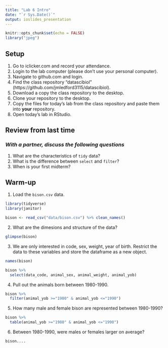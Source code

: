 ```yaml
---
title: "Lab 6 Intro"
date: "`r Sys.Date()`"
output: ioslides_presentation
---
```


```r
knitr::opts_chunk$set(echo = FALSE)
library("jpeg")
```

## Setup
1. Go to iclicker.com and record your attendance.
2. Login to the lab computer (please don't use your personal computer).  
3. Navigate to github.com and login.  
4. Find the class repository "datascibiol" (https://github.com/jmledford3115/datascibiol).  
5. Download a copy the class repository to the desktop.  
6. Clone your repository to the desktop.  
7. Copy the files for today's lab from the class repository and paste them into **your** repository.  
8. Open today's lab in RStudio.  

## Review from last time
### *With a partner, discuss the following questions*
1. What are the characteristics of `tidy` data?  
2. What is the difference between `select` and `filter`?  
3. When is your first midterm?  

## Warm-up
1. Load the `bison.csv` data.

```r
library(tidyverse)
library(janitor)
```


```r
bison <- read_csv("data/bison.csv") %>% clean_names()
```

2. What are the dimesions and structure of the data?

```r
glimpse(bison)
```

3. We are only interested in code, sex, weight, year of birth. Restrict the data to these variables and store the dataframe as a new object.

```r
names(bison)
```


```r
bison %>% 
  select(data_code, animal_sex, animal_weight, animal_yob)
```

4. Pull out the animals born between 1980-1990.

```r
bison %>% 
  filter(animal_yob >="1980" & animal_yob <="1990")
```

5. How many male and female bison are represented between 1980-1990?

```r
bison %>% 
  table(animal_yob >="1980" & animal_yob <="1990")
```

6. Between 1980-1990, were males or females larger on average?
```r
bison.... 
```



